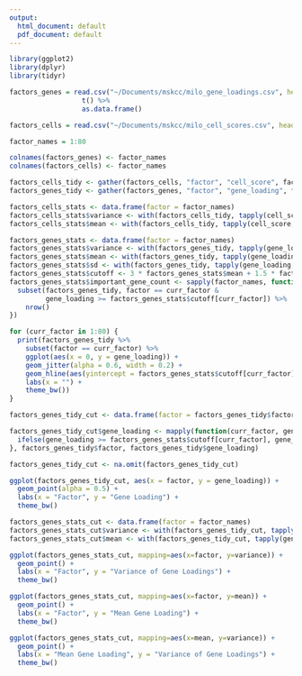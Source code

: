 ```yaml
---
output:
  html_document: default
  pdf_document: default
---
```

```r
library(ggplot2)
library(dplyr)
library(tidyr)
```

```r
factors_genes = read.csv("~/Documents/mskcc/milo_gene_loadings.csv", header = FALSE) %>%
                  t() %>%
                  as.data.frame()

factors_cells = read.csv("~/Documents/mskcc/milo_cell_scores.csv", header = FALSE)

factor_names = 1:80
```

```r
colnames(factors_genes) <- factor_names
colnames(factors_cells) <- factor_names

factors_cells_tidy <- gather(factors_cells, "factor", "cell_score", factor_names, convert = TRUE)
factors_genes_tidy <- gather(factors_genes, "factor", "gene_loading", factor_names, convert = TRUE)
```

```r
factors_cells_stats <- data.frame(factor = factor_names)
factors_cells_stats$variance <- with(factors_cells_tidy, tapply(cell_score, factor, var))
factors_cells_stats$mean <- with(factors_cells_tidy, tapply(cell_score, factor, mean))

factors_genes_stats <- data.frame(factor = factor_names)
factors_genes_stats$variance <- with(factors_genes_tidy, tapply(gene_loading, factor, var))
factors_genes_stats$mean <- with(factors_genes_tidy, tapply(gene_loading, factor, mean))
factors_genes_stats$sd <- with(factors_genes_tidy, tapply(gene_loading, factor, sd))
factors_genes_stats$cutoff <- 3 * factors_genes_stats$mean + 1.5 * factors_genes_stats$sd
factors_genes_stats$important_gene_count <- sapply(factor_names, function(curr_factor) {
  subset(factors_genes_tidy, factor == curr_factor & 
         gene_loading >= factors_genes_stats$cutoff[curr_factor]) %>%
    nrow()
})
```

```r
for (curr_factor in 1:80) {
  print(factors_genes_tidy %>%
    subset(factor == curr_factor) %>%
    ggplot(aes(x = 0, y = gene_loading)) +
    geom_jitter(alpha = 0.6, width = 0.2) +
    geom_hline(aes(yintercept = factors_genes_stats$cutoff[curr_factor])) +
    labs(x = "") +
    theme_bw())
}
```

```r
factors_genes_tidy_cut <- data.frame(factor = factors_genes_tidy$factor)

factors_genes_tidy_cut$gene_loading <- mapply(function(curr_factor, gene_loading) {
  ifelse(gene_loading >= factors_genes_stats$cutoff[curr_factor], gene_loading, NA)
}, factors_genes_tidy$factor, factors_genes_tidy$gene_loading)

factors_genes_tidy_cut <- na.omit(factors_genes_tidy_cut)
```

```r
ggplot(factors_genes_tidy_cut, aes(x = factor, y = gene_loading)) +
  geom_point(alpha = 0.5) +
  labs(x = "Factor", y = "Gene Loading") +
  theme_bw()
```

```r
factors_genes_stats_cut <- data.frame(factor = factor_names)
factors_genes_stats_cut$variance <- with(factors_genes_tidy_cut, tapply(gene_loading, factor, var))
factors_genes_stats_cut$mean <- with(factors_genes_tidy_cut, tapply(gene_loading, factor, mean))
```

```r
ggplot(factors_genes_stats_cut, mapping=aes(x=factor, y=variance)) +
  geom_point() +
  labs(x = "Factor", y = "Variance of Gene Loadings") +
  theme_bw()

ggplot(factors_genes_stats_cut, mapping=aes(x=factor, y=mean)) +
  geom_point() +
  labs(x = "Factor", y = "Mean Gene Loading") +
  theme_bw()

ggplot(factors_genes_stats_cut, mapping=aes(x=mean, y=variance)) +
  geom_point() +
  labs(x = "Mean Gene Loading", y = "Variance of Gene Loadings") +
  theme_bw()
```
